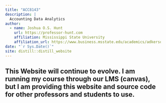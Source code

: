```yaml
---
title: "ACC8143"
description: |
  Accounting Data Analytics
author:
  - name: Joshua O.S. Hunt 
    url: https://professor-hunt.com
    affiliation: Mississippi State University
    affiliation_url: https://www.business.msstate.edu/academics/adkerson-school-accountancy 
date: "`r Sys.Date()`"
site: distill::distill_website
---
```


## This Website will continue to evolve. I am running my course through our LMS (canvas), but I am providing this website and source code for other professors and students to use.
